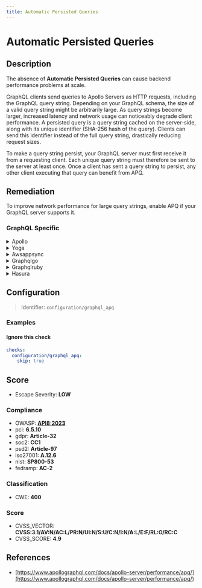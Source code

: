 ```yaml
---
title: Automatic Persisted Queries
---
```


# Automatic Persisted Queries

## Description

The absence of **Automatic Persisted Queries** can cause backend performance problems at scale.

GraphQL clients send queries to Apollo Servers as HTTP requests, including the GraphQL query string.
Depending on your GraphQL schema, the size of a valid query string might be arbitrarily large. As query strings become larger, increased latency and network usage can noticeably degrade client performance.
A persisted query is a query string cached on the server-side, along with its unique identifier (SHA-256 hash of the query). Clients can send this identifier instead of the full query string, drastically reducing request sizes.

To make a query string persist, your GraphQL server must first receive it from a requesting client. Each unique query string must therefore be sent to the server at least once. Once a client has sent a query string to persist, any other client executing that query can benefit from APQ.


## Remediation

To improve network performance for large query strings, enable APQ if your GraphQL server supports it.



### GraphQL Specific

<details>
    <summary>Apollo</summary>

To mitigate the risks associated with Automatic Persisted Queries (APQs) in the Apollo framework, ensure that you have proper security measures in place. This includes validating and sanitizing all user inputs, implementing a strict Content Security Policy (CSP), and using query whitelisting to allow only predefined queries. Additionally, monitor and rate-limit the APQs to prevent abuse. Keep the Apollo Engine and all dependencies up to date to benefit from the latest security patches.

</details>

<details>
    <summary>Yoga</summary>

To mitigate the risks associated with Automatic Persisted Queries in the Yoga framework, ensure that the server only accepts predefined queries. This can be achieved by maintaining a whitelist of allowed query hashes and rejecting any queries that do not match the known hashes. Additionally, implement proper rate limiting and monitoring to detect and prevent abuse.

</details>

<details>
    <summary>Awsappsync</summary>

To mitigate performance issues and reduce network traffic, implement Automatic Persisted Queries (APQs) with AWS AppSync. APQs allow clients to send a short hash instead of the full query, reducing the request size. When the server receives a hash, it retrieves the full query from a cache if available. To enable APQs in AWS AppSync, configure your client to support APQs and modify your AWS AppSync settings to enable caching of the queries. This will improve the efficiency of data retrieval and reduce latency.

</details>

<details>
    <summary>Graphqlgo</summary>

To mitigate potential performance issues and improve the security of your GraphQL Go framework engine, implement Automatic Persisted Queries (APQs). APQs allow clients to send a unique identifier generated from the query instead of the full query itself, reducing the size of the request and protecting against certain types of attacks. Ensure that your GraphQL server is configured to handle APQs by storing the mapping between the identifier and the query, and validate the queries to prevent unauthorized operations. This approach also enables caching at the network level, further enhancing the performance and scalability of your GraphQL service.

</details>

<details>
    <summary>Graphqlruby</summary>

To mitigate potential performance issues and improve the efficiency of GraphQL queries within the Ruby framework, implement Automatic Persisted Queries (APQs). APQs allow clients to send a unique identifier generated from the query instead of the entire query string, reducing the size of the request. Ensure that the GraphQL-Ruby library is configured to support APQs by integrating with a compatible caching mechanism, such as Redis, to store the mapping between the identifiers and the query strings. This will also help in protecting against certain types of Denial of Service (DoS) attacks that involve sending large and complex queries to the server.

</details>

<details>
    <summary>Hasura</summary>

To mitigate the risk of denial-of-service (DoS) attacks when using Automatic Persisted Queries (APQs) with Hasura, ensure that only known queries are allowed by maintaining a list of allowed persisted queries. Implement a strict content security policy, and monitor and rate-limit incoming requests to prevent abuse. Additionally, consider using a unique identifier for each persisted query to avoid collisions and to make it easier to manage the list of allowed queries.

</details>

## Configuration

> Identifier: `configuration/graphql_apq`



### Examples



#### Ignore this check

```yaml
checks:
  configuration/graphql_apq:
    skip: true
```




## Score

- Escape Severity: **<span className="low-severity">LOW</span>**

### Compliance

- OWASP: **[API8:2023](https://github.com/OWASP/API-Security/blob/master/editions/2023/en/0xa8-security-misconfiguration.md)**
- pci: **6.5.10**
- gdpr: **Article-32**
- soc2: **CC1**
- psd2: **Article-97**
- iso27001: **A.12.6**
- nist: **SP800-53**
- fedramp: **AC-2**

### Classification

- CWE: **400**




### Score

- CVSS_VECTOR: **CVSS:3.1/AV:N/AC:L/PR:N/UI:N/S:U/C:N/I:N/A:L/E:F/RL:O/RC:C**
- CVSS_SCORE: **4.9**

## References

- [https://www.apollographql.com/docs/apollo-server/performance/apq/](https://www.apollographql.com/docs/apollo-server/performance/apq/)
  
